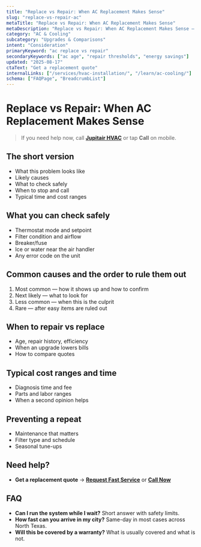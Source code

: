 ```yaml
---
title: "Replace vs Repair: When AC Replacement Makes Sense"
slug: "replace-vs-repair-ac"
metaTitle: "Replace vs Repair: When AC Replacement Makes Sense"
metaDescription: "Replace vs Repair: When AC Replacement Makes Sense — clear steps, practical fixes, and when to call a pro in North Texas."
category: "AC & Cooling"
subcategory: "Upgrades & Comparisons"
intent: "Consideration"
primaryKeyword: "ac replace vs repair"
secondaryKeywords: ["ac age", "repair thresholds", "energy savings"]
updated: "2025-08-17"
ctaText: "Get a replacement quote"
internalLinks: ["/services/hvac-installation/", "/learn/ac-cooling/"]
schema: ["FAQPage", "BreadcrumbList"]
---
```

# Replace vs Repair: When AC Replacement Makes Sense

> If you need help now, call **[Jupitair HVAC](/contact)** or tap **Call** on mobile.

## The short version
- What this problem looks like
- Likely causes
- What to check safely
- When to stop and call
- Typical time and cost ranges

## What you can check safely
- Thermostat mode and setpoint
- Filter condition and airflow
- Breaker/fuse
- Ice or water near the air handler
- Any error code on the unit

## Common causes and the order to rule them out
1. Most common — how it shows up and how to confirm
2. Next likely — what to look for
3. Less common — when this is the culprit
4. Rare — after easy items are ruled out

## When to repair vs replace
- Age, repair history, efficiency
- When an upgrade lowers bills
- How to compare quotes

## Typical cost ranges and time
- Diagnosis time and fee
- Parts and labor ranges
- When a second opinion helps

## Preventing a repeat
- Maintenance that matters
- Filter type and schedule
- Seasonal tune-ups

## Need help?
- **Get a replacement quote** → **[Request Fast Service](/contact)** or **[Call Now](tel:+1-XXX-XXX-XXXX)**

## FAQ
- **Can I run the system while I wait?** Short answer with safety limits.
- **How fast can you arrive in my city?** Same-day in most cases across North Texas.
- **Will this be covered by a warranty?** What is usually covered and what is not.
